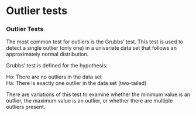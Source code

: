Outlier tests
============================

### Outlier Tests

The most common test for outliers is the Grubbs' test. 
This test is used to detect a single outlier (only one) in a univariate data set that follows an approximately normal distribution.
 
Grubbs' test is defined for the  hypothesis:
 
 Ho:  There are no outliers in the data set          
 Ha:  There is exactly one outlier in the data set  (two-tailed)
 
There are variations of this test to examine whether the minimum value is an outlier, the maximum value is an outlier, or whether there are multiple outliers present.
 


